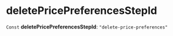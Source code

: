 
# deletePricePreferencesStepId

 `Const` **deletePricePreferencesStepId**: `"delete-price-preferences"`
